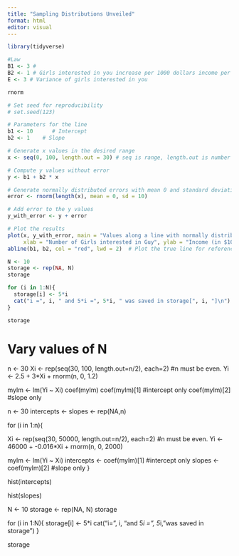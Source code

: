 ```yaml
---
title: "Sampling Distributions Unveiled"
format: html
editor: visual
---
```




```r
library(tidyverse)
```


```r
#Law
B1 <- 3 # 
B2 <- 1 # Girls interested in you increase per 1000 dollars income per year
E <- 3 # Variance of girls interested in you

rnorm

```

```r
# Set seed for reproducibility
# set.seed(123)

# Parameters for the line
b1 <- 10      # Intercept
b2 <- 1    # Slope

# Generate x values in the desired range
x <- seq(0, 100, length.out = 30) # seq is range, length.out is number of points

# Compute y values without error
y <- b1 + b2 * x

# Generate normally distributed errors with mean 0 and standard deviation 3
error <- rnorm(length(x), mean = 0, sd = 10)

# Add error to the y values
y_with_error <- y + error

# Plot the results
plot(x, y_with_error, main = "Values along a line with normally distributed error", 
     xlab = "Number of Girls interested in Guy", ylab = "Income (in $1000)", pch = 19, col = "blue")
abline(b1, b2, col = "red", lwd = 2)  # Plot the true line for reference

```


```r
N <- 10  
storage <- rep(NA, N)
storage

for (i in 1:N){
  storage[i] <- 5*i
  cat("i =", i, " and 5*i =", 5*i, " was saved in storage[", i, "]\n")
}

storage
```


# Vary values of N


n <- 30
Xi <- rep(seq(30, 100, length.out=n/2), each=2) #n must be even.
Yi <- 2.5 + 3*Xi + rnorm(n, 0, 1.2)

mylm <- lm(Yi ~ Xi)
coef(mylm)
coef(mylm)[1] #intercept only
coef(mylm)[2] #slope only


n <- 30
intercepts <- slopes <- rep(NA,n)

for (i in 1:n){

  Xi <- rep(seq(30, 50000, length.out=n/2), each=2) #n must be even.
  Yi <- 46000 + -0.016*Xi + rnorm(n, 0, 2000)
  
  mylm <- lm(Yi ~ Xi)
  intercepts <- coef(mylm)[1] #intercept only
  slopes <- coef(mylm)[2] #slope only
}

hist(intercepts)

hist(slopes)




N <- 10
storage <- rep(NA, N)
storage

for (i in 1:N){
  storage[i] <- 5*i
  cat("i=", i, "and 5*i =", 5*i, "was saved in storage")
}

storage